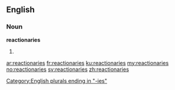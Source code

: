==English==

===Noun===
'''reactionaries'''

# {{plural of|[[reactionary]]}}

[[Category:English plurals ending in "-ies"]]

[[ar:reactionaries]]
[[fr:reactionaries]]
[[ku:reactionaries]]
[[my:reactionaries]]
[[no:reactionaries]]
[[sv:reactionaries]]
[[zh:reactionaries]]